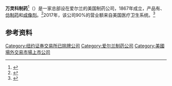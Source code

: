 {{expand English}}

'''万灵科制药'''<ref>{{cite web |author1=文景 |title=申请破产！美国又有制药商出大事 |url=https://xw.qq.com/cmsid/20201017A069K800 |website=xw.qq.com |accessdate=2021-01-15 |language=zh-cn |archive-date=2022-03-04 |archive-url=https://web.archive.org/web/20220304072447/https://xw.qq.com/cmsid/20201017A069K800 |dead-url=no }}</ref>（{{lang-en|Mallinckrodt Pharmaceuticals}}）是一家总部设在爱尔兰的美国制药公司，1867年成立，产品有{{tsl|en|Adrenocorticotropic hormone (medication)|肾上腺皮质激素}}、[[仿制药|仿制药]]和[[成像剂|成像剂]]。<ref name="Wall Street Journal">{{cite web | title = Mallinckrodt | url = https://online.wsj.com/article/BT-CO-20130701-703560.html | work = [[The_Wall_Street_Journal|The Wall Street Journal]] | date = 1 July 2013 | subscription = yes | access-date = 2021-01-15 | archive-date = 2013-12-10 | archive-url = https://web.archive.org/web/20131210064932/http://online.wsj.com/article/BT-CO-20130701-703560.html | dead-url = no }}</ref>2017年，该公司90%的营业额来自美国医疗卫生系统。<ref>{{cite web|url=https://www.independent.ie/business/irish/mallinckrodt-agrees-deal-to-exploit-irish-tax-base-30163963.html|title=Mallinckrodt agrees deal to exploit Irish tax base|publisher=[[Irish_Independent|Irish Independent]]|date=8 April 2014|quote=Pharma firm Mallinckrodt has agreed to buy Questcor Pharmaceuticals for $5.6bn (€4bn) to add specialty drugs in the latest industry deal that moves a US company to Ireland for a lower tax rate. Mallinckrodt, with a registered headquarters in Dublin and run from Hazelwood, Missouri, will pay $86.08 a share for Anaheim, California-based Questcor.|access-date=2021-01-15|archive-date=2022-03-04|archive-url=https://web.archive.org/web/20220304074257/https://www.independent.ie/business/irish/mallinckrodt-agrees-deal-to-exploit-irish-tax-base-30163963.html|dead-url=no}}</ref>

== 参考资料 ==
{{reflist}}

[[Category:纽约证券交易所已除牌公司|Category:纽约证券交易所已除牌公司]]
[[Category:爱尔兰制药公司|Category:爱尔兰制药公司]]
[[Category:美國場外交易市場上市公司|Category:美國場外交易市場上市公司]]

{{US-company-stub}}